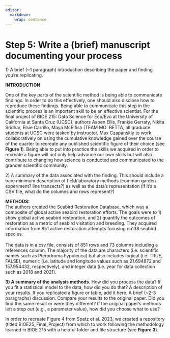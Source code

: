 ```yaml
---
editor: 
  markdown: 
    wrap: sentence
---
```


# Step 5: Write a (brief) manuscript documenting your process

1\) A brief (\~1 paragraph) introduction describing the paper and finding you're replicating.

**INTRODUCTION**

One of the key parts of the scientific method is being able to communicate findings.
In order to do this effectively, one should also disclose how to reproduce these findings.
Being able to communicate this step in the scientific process is an important skill to be an effective scientist.
For the final project of BIOE 215: Data Science for Eco/Evo at the University of California at Santa Cruz (UCSC), authors Aspen Ellis, Frankie Gerraty, Nikita Sridhar, Elsie Carrillo, Maya McElfish (TEAM MO\' BETTA, all graduate students at UCSC were tasked by instructor, Max Czapanskiy to work collaboratively on using the cumulative knowledge gained over the course of the quarter to recreate any published scientific figure of their choice (see **Figure 1**).
Being able to put into practice the skills we acquired in order to recreate a figure will not only help advance our own skills but will also contribute to changing how science is conducted and communicated to the grander scientific community.

2\) A summary of the data associated with the finding.
This should include a bare minimum description of field/laboratory methods (common garden experiment? line transects?) as well as the data's representation (if it's a CSV file, what do the columns and rows represent?)

**METHODS:** \
The authors created the Seabird Restoration Database, which was a composite of global active seabird restoration efforts.
The goals were to 1) show global active seabird restoration, and 2) quantify the outcomes of restoration as a metric of seabird visitation and breeding.
They acquired information from 851 active restoration attempts focusing on138 seabird species.
\
\
The data is in a csv file, consists of 851 rows and 73 columns including a references column.
The majority of the data are characters (i.e. scientific names such as Pterodroma hypoleuca) but also includes logical (i.e. TRUE, FALSE), numeric (i.e. latitude and longitude values such as 21.694872 and 157.954432, respectively), and integer data (i.e. year for data collection such as 2018 and 2021).

**3) A summary of the analysis methods**.
How did you process the data?
If you fit a statistical model to the data, how did you do that?
A description of your results.
If you replicated a figure or table, add it here.
A brief (\~2-3 paragraphs) discussion.
Compare your results to the original paper.
Did you find the same result or were they different?
If the original paper's methods left a step out (e.g., a parameter value), how did you choose what to use?

In order to recreate Figure 4 from Spatz et al. 2023, we created a repository (titled BIOE25_Final_Project) from which to work following the methodology learned in BIOE 215 with a helpful folder and file structure (see **Figure 3**).
